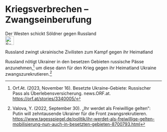 # Kriegsverbrechen – Zwangseinberufung {#sec-warcrimes-conscription}

::: {.callout-caution title=„Myth“}
Der Westen schickt Söldner gegen Russland
[<br>![Suche nach Stichwort in EUvsDisinfo](../all_common_img/EUvsDisinfo_400x240.jpg){height=2em}](https://euvsdisinfo.eu/disinformation-cases/?text=russia%20(conscripting%7Cconscription%7Cconscripts%7Cconscript%7Cmercenary%7Cmercenaries)&sort=relevance)
:::
  
::: {.callout-tip title=„Truth“}
Russland zwingt ukrainische Zivilisten zum Kampf gegen ihr Heimatland
:::
  

Russland nötigt Ukrainer in den besetzen Gebieten russische Pässe anzunehmen,[^warcrimes-conscription.de-1] um diese dann für den Krieg gegen ihr Heimatland Ukraine zwangszurekrutieren.[^warcrimes-conscription.de-2]

[^warcrimes-conscription.de-1]:  Orf.At. (2023, November 16). Besetzte Ukraine-Gebiete: Russischer Pass als Überlebensversicherung. news.ORF.at. [https://orf.at/stories/3340005/](https://orf.at/stories/3340005/)

[^warcrimes-conscription.de-2]:  Valova, Y. (2022, September 30). „Ihr werdet als Freiwillige gelten“: Putin will zehntausende Ukrainer für die Front zwangsrekrutieren. [https://www.tagesspiegel.de/politik/ihr-werdet-als-freiwillige-gelten-mobilisierung-nun-auch-in-besetzten-gebieten-8700793.html](https://www.tagesspiegel.de/politik/ihr-werdet-als-freiwillige-gelten-mobilisierung-nun-auch-in-besetzten-gebieten-8700793.html)
